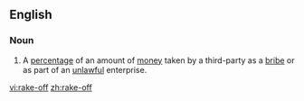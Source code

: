 ==English==
===Noun===
{{en-noun}}
# A [[percentage]] of an amount of [[money]] taken by a third-party as a [[bribe]] or as part of an [[unlawful]] enterprise.

[[vi:rake-off]]
[[zh:rake-off]]